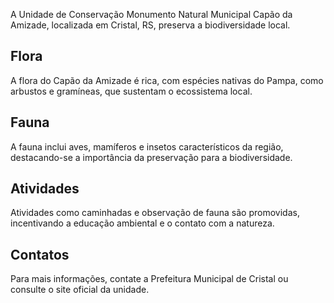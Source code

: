 A Unidade de Conservação Monumento Natural Municipal Capão da Amizade, localizada em Cristal, RS, preserva a biodiversidade local.

## Flora

A flora do Capão da Amizade é rica, com espécies nativas do Pampa, como arbustos e gramíneas, que sustentam o ecossistema local.

## Fauna

A fauna inclui aves, mamíferos e insetos característicos da região, destacando-se a importância da preservação para a biodiversidade.

## Atividades

Atividades como caminhadas e observação de fauna são promovidas, incentivando a educação ambiental e o contato com a natureza.

## Contatos

Para mais informações, contate a Prefeitura Municipal de Cristal ou consulte o site oficial da unidade.
